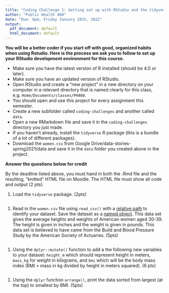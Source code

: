 ```yaml
---
title: "Coding Challenge 1: Getting set up with RStudio and the tidyverse"
author: "Public Health 460"
date: "Due: 6pm, Friday January 28th, 2022"
output:
  pdf_document: default
  html_document: default
---
```



__You will be a better coder if you start off with good, organized habits when using Rstudio. Here is the process we ask you to follow to set up your RStudio development environment for this course.__


* Make sure you have the latest version of R installed (should be 4.0 or later).
* Make sure you have an updated version of RStudio.
* Open RStudio and create a "new project" in a new directory on your computer in a relevant directory that is named clearly for this class, e.g. `Home/Documents/classes/PH460`.
* You should open and use this project for every assignment this semester.
* Create a new subfolder called `coding-challenges` and another called `data`.
* Open a new RMarkdown file and save it in the `coding-challenges` directory you just made.
* If you haven't already, install the `tidyverse` R package (this is a bundle of a lot of different packages).
* Download the `women.csv` from Google Drive/data-stories-spring2021/data and save it in the `data` folder you created above in the project.


__Answer the questions below for credit__

By the deadline listed above, you must hand in both the .Rmd file and the resulting, "knitted" HTML file on Moodle. The HTML file must show all code and output (2 pts).


1) Load the `tidyverse` package. (2pts)
```r
```



1) Read in the `women.csv` file using `read_csv()` with a [relative path](https://en.wikipedia.org/wiki/Path_(computing)) to identify your dataset. Save the dataset as a [named object](http://adv-r.had.co.nz/Style.html). This data set gives the average heights and weights of American women aged 30-39. The height is given in inches and the weight is given in pounds. This data set is believed to have came from the Build and Blood Pressure Study by the American Society of Actuaries.  (5pts)
```r
```


1) Using the `dplyr::mutate()` function to add a the following new variables to your dataset: `height_m` which should represent height in meters, `mass_kg` for weight in kilograms, and `bmi` which will be the body mass index (BMI = mass in kg divided by height in meters squared). (6 pts)

```r
```


1) Using the `dplyr` function `arrange()`, print the data sorted from largest (at the top) to smallest by BMI. (5pts)
```r
```




